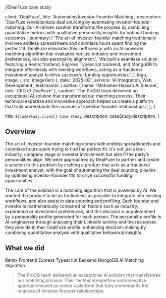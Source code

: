 //DealFuze case study


  client: 'DealFuze',
  title: 'Automating Investor-Founder Matching',
  description:
    'DealFuze revolutionizes deal sourcing by automating investor-founder matching. Our AI-driven solution transforms the process by combining quantitative metrics with qualitative personality insights for optimal funding outcomes.',
  summary: [
    'The art of investor-founder matching traditionally involves endless spreadsheets and countless hours spent finding the perfect fit. DealFuze eliminates this inefficiency with an AI-powered matching algorithm that evaluates not just industry and investment preferences, but also personality alignment.',
    'We built a seamless solution featuring a Remix frontend, Express Typescript backend, and MongoDB to integrate effortlessly with existing workflows, acting as a fractional investment analyst to drive successful funding opportunities.',
  ],
  logo,
  image: { src: imageHero },
  date: '2025-02',
  service: 'AI Integration, Web Development',
  testimonial: {
    author: { name: 'Mohamed Hassan Al Sheraie', role: 'CEO of DealFuze' },
    content:
      'The ProDG team delivered an exceptional AI solution that transformed our matching process. Their technical expertise and innovative approach helped us create a platform that truly understands the nuances of investor-founder relationships.',
  },
}

  title: `${caseStudy.client} Case Study`,
  description: caseStudy.description,
}

## Overview

The art of investor-founder matching comes with endless spreadsheets and countless hours spent trying to find the perfect fit. It's not just about industry, company stage or investor involvement but also if the party's personalities align. We were approached by DealFuze to partner and create a solution to this problem by crafting a product that acts as a fractional investment analyst, with the goal of automating the deal sourcing pipeline by optimising investor-founder fits to drive successful funding opportunities.

The core of the solution is a matching algorithm that is powered by AI. We wanted the product to be as frictionless as possible to integrate into existing workflows, and also assist in data sourcing and profiling. Each founder and investor is mathematically compared on factors such as industry, experience or investment preferences, and this decision is supplemented by a personality profile generated for each person. The personality profile is AI-engineered through analysing their LinkedIn activity and the responses they provide in their DealFuze profile, enhancing decision-making by combining quantitative analysis with qualitative behavioral insights.

## What we did

<TagList>
  <TagListItem>Remix Frontend</TagListItem>
  <TagListItem>Express Typescript Backend</TagListItem>
  <TagListItem>MongoDB</TagListItem>
  <TagListItem>AI Matching Algorithm</TagListItem>
</TagList>

<Blockquote
  author={{ name: 'Mohamed Ahmed', role: 'CTO of DealFuze' }}
  image={{ src: imageMohamed }}
>
  The ProDG team delivered an exceptional AI solution that transformed our matching process. Their technical expertise and innovative approach helped us create a platform that truly understands the nuances of investor-founder relationships.
</Blockquote>


<StatList>
  <StatListItem value="50%" label="Reduction in manual matching time" />
  <StatListItem value="3x" label="Increase in successful funding matches" />
  <StatListItem value="40%" label="Decrease in administrative overhead" />
  <StatListItem value="$2.5M" label="Funding accelerated" />
</StatList>